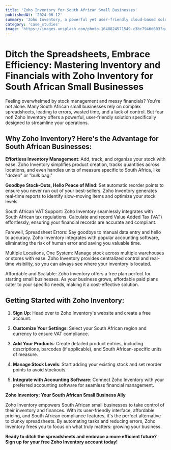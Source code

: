 ```yaml
---
title: 'Zoho Inventory for South African Small Businesses'
publishedAt: '2024-06-12'
summary: 'Zoho Inventory, a powerful yet user-friendly cloud-based solution, can revolutionize the way you handle your stock and finances.'
category: 'case_studies'
image: 'https://images.unsplash.com/photo-1648824571549-c3bc7946d603?q=80&w=1471&auto=format&fit=crop&ixlib=rb-4.0.3&ixid=M3wxMjA3fDB8MHxwaG90by1wYWdlfHx8fGVufDB8fHx8fA%3D%3D'
---
```


# Ditch the Spreadsheets, Embrace Efficiency: Mastering Inventory and Financials with Zoho Inventory for South African Small Businesses 

Feeling overwhelmed by stock management and messy financials? You're not alone. Many South African small businesses rely on complex spreadsheets, leading to errors, wasted time, and a lack of control. But fear not! Zoho Inventory offers a powerful, user-friendly solution specifically designed to streamline your operations.

## Why Zoho Inventory? Here's the Advantage for South African Businesses:

**Effortless Inventory Management**: Add, track, and organize your stock with ease. Zoho Inventory simplifies product creation, tracks quantities across locations, and even handles units of measure specific to South Africa, like "dozen" or "bulk bag."

**Goodbye Stock-Outs, Hello Peace of Mind**: Set automatic reorder points to ensure you never run out of your best-sellers. Zoho Inventory generates real-time reports to identify slow-moving items and optimize your stock levels.

South African VAT Support: Zoho Inventory seamlessly integrates with South African tax regulations. Calculate and record Value Added Tax (VAT) effortlessly, ensuring your financial records are accurate and compliant.

Farewell, Spreadsheet Errors: Say goodbye to manual data entry and hello to accuracy. Zoho Inventory integrates with popular accounting software, eliminating the risk of human error and saving you valuable time.

Multiple Locations, One System: Manage stock across multiple warehouses or stores with ease. Zoho Inventory provides centralized control and real-time visibility, so you can always see where your inventory is located.

Affordable and Scalable: Zoho Inventory offers a free plan perfect for starting small businesses. As your business grows, affordable paid plans cater to your specific needs, making it a cost-effective solution.

## Getting Started with Zoho Inventory:

1. **Sign Up**: Head over to Zoho Inventory's website and create a free account.

2. **Customize Your Settings**: Select your South African region and currency to ensure VAT compliance.

3. **Add Your Products**: Create detailed product entries, including descriptions, barcodes (if applicable), and South African-specific units of measure.

4. **Manage Stock Levels**: Start adding your existing stock and set reorder points to avoid stockouts.

5. **Integrate with Accounting Software**: Connect Zoho Inventory with your preferred accounting software for seamless financial management.

**Zoho Inventory: Your South African Small Business Ally**

Zoho Inventory empowers South African small businesses to take control of their inventory and finances. With its user-friendly interface, affordable pricing, and South African compliance features, it's the perfect alternative to clunky spreadsheets. By automating tasks and reducing errors, Zoho Inventory frees you to focus on what truly matters: growing your business.

**Ready to ditch the spreadsheets and embrace a more efficient future? Sign up for your free Zoho Inventory account today!**